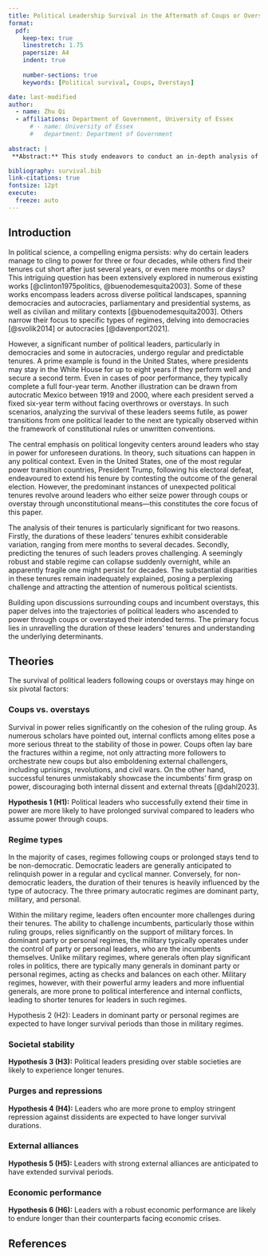 ```yaml
---
title: Political Leadership Survival in the Aftermath of Coups or Overstays
format:
  pdf:
    keep-tex: true  
    linestretch: 1.75
    papersize: A4
    indent: true
    
    number-sections: true
    keywords: [Political survival, Coups, Overstays]

date: last-modified
author:
  - name: Zhu Qi
  - affiliations: Department of Government, University of Essex
      # - name: University of Essex
      #   department: Department of Government
  
abstract: |
 **Abstract:** This study endeavors to conduct an in-depth analysis of the determinants impacting the survival of political leadership that has ascended to power, either through coups or overstays. Utilizing a survival model, the research investigates the influence of factors such as political stability, military control, economic performance, external alliances, regime types, and levels of democracy on the endurance of political leaders. Employing a quantitative approach with a novel dataset encompassing coups and overstays, this research makes a significant contribution to existing literature by providing valuable insights into the factors shaping political survival for leaders who assume office or maintain power through unconstitutional means.

bibliography: survival.bib
link-citations: true
fontsize: 12pt
execute: 
  freeze: auto
---
```


## Introduction

In political science, a compelling enigma persists: why do certain leaders manage to cling to power for three or four decades, while others find their tenures cut short after just several years, or even mere months or days? This intriguing question has been extensively explored in numerous existing works [@clinton1975politics, @buenodemesquita2003]. Some of these works encompass leaders across diverse political landscapes, spanning democracies and autocracies, parliamentary and presidential systems, as well as civilian and military contexts [@buenodemesquita2003]. Others narrow their focus to specific types of regimes, delving into democracies [@svolik2014] or autocracies [@davenport2021].

However, a significant number of political leaders, particularly in democracies and some in autocracies, undergo regular and predictable tenures. A prime example is found in the United States, where presidents may stay in the White House for up to eight years if they perform well and secure a second term. Even in cases of poor performance, they typically complete a full four-year term. Another illustration can be drawn from autocratic Mexico between 1919 and 2000, where each president served a fixed six-year term without facing overthrows or overstays. In such scenarios, analyzing the survival of these leaders seems futile, as power transitions from one political leader to the next are typically observed within the framework of constitutional rules or unwritten conventions.

The central emphasis on political longevity centers around leaders who stay in power for unforeseen durations. In theory, such situations can happen in any political context. Even in the United States, one of the most regular power transition countries, President Trump, following his electoral defeat, endeavoured to extend his tenure by contesting the outcome of the general election. However, the predominant instances of unexpected political tenures revolve around leaders who either seize power through coups or overstay through unconstitutional means---this constitutes the core focus of this paper.

The analysis of their tenures is particularly significant for two reasons. Firstly, the durations of these leaders' tenures exhibit considerable variation, ranging from mere months to several decades. Secondly, predicting the tenures of such leaders proves challenging. A seemingly robust and stable regime can collapse suddenly overnight, while an apparently fragile one might persist for decades. The substantial disparities in these tenures remain inadequately explained, posing a perplexing challenge and attracting the attention of numerous political scientists.

Building upon discussions surrounding coups and incumbent overstays, this paper delves into the trajectories of political leaders who ascended to power through coups or overstayed their intended terms. The primary focus lies in unravelling the duration of these leaders' tenures and understanding the underlying determinants.

## Theories

The survival of political leaders following coups or overstays may hinge on six pivotal factors:

### Coups vs. overstays

Survival in power relies significantly on the cohesion of the ruling group. As numerous scholars have pointed out, internal conflicts among elites pose a more serious threat to the stability of those in power. Coups often lay bare the fractures within a regime, not only attracting more followers to orchestrate new coups but also emboldening external challengers, including uprisings, revolutions, and civil wars. On the other hand, successful tenures unmistakably showcase the incumbents' firm grasp on power, discouraging both internal dissent and external threats [@dahl2023].

**Hypothesis 1 (H1):** Political leaders who successfully extend their time in power are more likely to have prolonged survival compared to leaders who assume power through coups.

### Regime types

In the majority of cases, regimes following coups or prolonged stays tend to be non-democratic. Democratic leaders are generally anticipated to relinquish power in a regular and cyclical manner. Conversely, for non-democratic leaders, the duration of their tenures is heavily influenced by the type of autocracy. The three primary autocratic regimes are dominant party, military, and personal.

Within the military regime, leaders often encounter more challenges during their tenures. The ability to challenge incumbents, particularly those within ruling groups, relies significantly on the support of military forces. In dominant party or personal regimes, the military typically operates under the control of party or personal leaders, who are the incumbents themselves. Unlike military regimes, where generals often play significant roles in politics, there are typically many generals in dominant party or personal regimes, acting as checks and balances on each other. Military regimes, however, with their powerful army leaders and more influential generals, are more prone to political interference and internal conflicts, leading to shorter tenures for leaders in such regimes.

Hypothesis 2 (H2): Leaders in dominant party or personal regimes are expected to have longer survival periods than those in military regimes.

### Societal stability

**Hypothesis 3 (H3):** Political leaders presiding over stable societies are likely to experience longer tenures.

### Purges and repressions

**Hypothesis 4 (H4):** Leaders who are more prone to employ stringent repression against dissidents are expected to have longer survival durations.

### External alliances

**Hypothesis 5 (H5):** Leaders with strong external alliances are anticipated to have extended survival periods.

### Economic performance

**Hypothesis 6 (H6):** Leaders with a robust economic performance are likely to endure longer than their counterparts facing economic crises.

\newpage

## References

